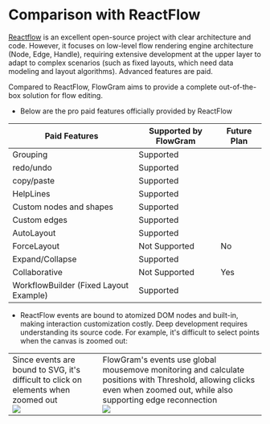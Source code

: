 # Comparison with ReactFlow

[Reactflow](https://reactflow.dev/) is an excellent open-source project with clear architecture and code. However, it focuses on low-level flow rendering engine architecture (Node, Edge, Handle), requiring extensive development at the upper layer to adapt to complex scenarios (such as fixed layouts, which need data modeling and layout algorithms). Advanced features are paid.

Compared to ReactFlow, FlowGram aims to provide a complete out-of-the-box solution for flow editing.

- Below are the pro paid features officially provided by ReactFlow

| Paid Features                    | Supported by FlowGram | Future Plan |
|----------------------------------|------------------------|--------------|
| Grouping                         | Supported             |              |
| redo/undo                        | Supported             |              |
| copy/paste                       | Supported             |              |
| HelpLines                        | Supported             |              |
| Custom nodes and shapes          | Supported             |              |
| Custom edges                     | Supported             |              |
| AutoLayout                       | Supported             |              |
| ForceLayout                      | Not Supported         | No           |
| Expand/Collapse                  | Supported             |              |
| Collaborative                    | Not Supported         | Yes          |
| WorkflowBuilder (Fixed Layout Example) | Supported             |              |

- ReactFlow events are bound to atomized DOM nodes and built-in, making interaction customization costly. Deep development requires understanding its source code. For example, it's difficult to select points when the canvas is zoomed out:

<table>
  <tr>
    <td>
      <div className="rs-tip">Since events are bound to SVG, it's difficult to click on elements when zoomed out</div>
      <img src="@/public/reactflow/reactflow-render.gif"/>
    </td>
    <td>
      <div className="rs-tip">FlowGram's events use global mousemove monitoring and calculate positions with Threshold, allowing clicks even when zoomed out, while also supporting edge reconnection</div>
      <img src="@/public/reactflow/reactflow-interaction.gif"/>
    </td>
  </tr>
</table>

